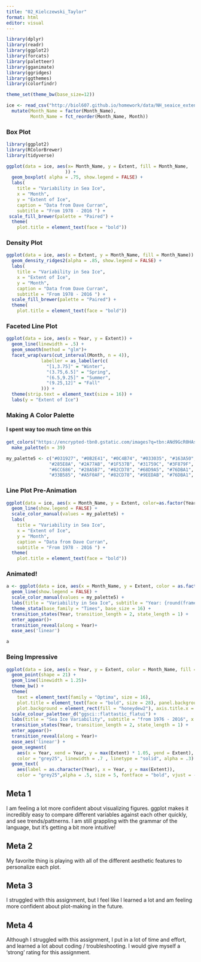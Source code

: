 ```yaml
---
title: "02_Kielczewski_Taylor"
format: html
editor: visual
---
```


```r
library(dplyr)
library(readr)
library(ggplot2)
library(forcats)
library(paletteer)
library(gganimate)
library(ggridges)
library(ggthemes)
library(colorfindr)

theme_set(theme_bw(base_size=12))

ice <- read_csv("http://biol607.github.io/homework/data/NH_seaice_extent_monthly_1978_2016.csv") %>%
  mutate(Month_Name = factor(Month_Name),
         Month_Name = fct_reorder(Month_Name, Month))
```

### Box Plot

```r
library(ggplot2)
library(RColorBrewer)
library(tidyverse)

ggplot(data = ice, aes(x= Month_Name, y = Extent, fill = Month_Name,
                      )) +
  geom_boxplot( alpha = .75, show.legend = FALSE) + 
  labs( 
    title = "Variability in Sea Ice",
    x = "Month",
    y = "Extent of Ice",
    caption = "Data from Dave Curran",
    subtitle = "From 1978 - 2016 ") + 
 scale_fill_brewer(palette = "Paired") + 
  theme(
    plot.title = element_text(face = "bold"))
```

### Density Plot

```r
ggplot(data = ice, aes(x = Extent, y = Month_Name, fill = Month_Name)) +
  geom_density_ridges2(alpha = .85, show.legend = FALSE) + 
  labs( 
    title = "Variability in Sea Ice",
    x = "Extent of Ice",
    y = "Month",
    caption = "Data from Dave Curran",
    subtitle = "From 1978 - 2016 ") +
  scale_fill_brewer(palette = "Paired") + 
  theme(
    plot.title = element_text(face = "bold"))
```

### Faceted Line Plot

```r
ggplot(data = ice, aes(x = Year, y = Extent)) + 
  geom_line(linewidth = .5) +
  geom_smooth(method = "glm")+
  facet_wrap(vars(cut_interval(Month, n = 4)),
             labeller = as_labeller(c(
               "[1,3.75]" = "Winter", 
               "(3.75,6.5]" = "Spring", 
               "(6.5,9.25]" = "Summer", 
               "(9.25,12]" = "Fall"
             ))) +
  theme(strip.text = element_text(size = 16)) +
  labs(y = "Extent of Ice") 
```

### Making A Color Palette

#### I spent way too much time on this

```r
get_colors("https://encrypted-tbn0.gstatic.com/images?q=tbn:ANd9GcR0HAsDmyzatPtFBdywcOnS11wtiOIufZk-gA&s.jpg")  %>% 
  make_palette(n = 39)

my_palette5 <- c("#031927", "#0B2E41", "#0C4B74", "#033035", "#163A50", "#004157", "#04566C", "#1879A3", "#094871", "#3E7687", "#446E7C", 
                "#285E8A", "#2A77AB", "#1F537B", "#31759C", "#3F879F", "#53838D", "#61A483", "#5098A7", "#61A483", "#2C7353", "#298E64", 
                "#6CC686", "#28A5B7", "#82CD78", "#68D9A5", "#76DBA1", "#9EEDAB", "#99E9AE", "#86B5CF", "#7F8F9E", "#2DBFAA", "#4DBAC1", 
                "#33B585", "#A5F0AF", "#82CD78", "#9EEDAB", "#76DBA1", "#86B5CF")

```

### Line Plot Pre-Animation

```r

ggplot(data = ice, aes(x = Month_Name, y = Extent, color=as.factor(Year), group = Year)) +
  geom_line(show.legend = FALSE) +
  scale_color_manual(values = my_palette5) +
  labs( 
    title = "Variability in Sea Ice",
    x = "Extent of Ice",
    y = "Month",
    caption = "Data from Dave Curran",
    subtitle = "From 1978 - 2016 ") + 
  theme(
    plot.title = element_text(face = "bold")) 
```

### Animated!

```r


a <- ggplot(data = ice, aes(x = Month_Name, y = Extent, color = as.factor(Year), group = Year)) +
  geom_line(show.legend = FALSE) +
  scale_color_manual(values = my_palette5) +
  labs(title = "Variability in Sea Ice", subtitle = "Year: {round(frame_along)}", x = 'Month', y = 'Extent of Ice', color = 'Year', caption = "Data from Dave Curran") +
  theme_stata(base_family = "Times", base_size = 16) +
  transition_states(Year, transition_length = 2, state_length = 1) +
  enter_appear()+
  transition_reveal(along = Year)+ 
  ease_aes('linear') 

a
```

### Being Impressive

```r

ggplot(data = ice, aes(x = Year, y = Extent, color = Month_Name, fill = Month_Name))+
  geom_point(shape = 21) +
  geom_line(linewidth = 1.25)+
  theme_bw() +
  theme(
    text = element_text(family = "Optima", size = 16),
    plot.title = element_text(face = "bold", size = 28), panel.background = element_rect(fill = "grey99"), 
    plot.background = element_rect(fill = "honeydew2"), axis.title.x = element_text(size = 20), axis.title.y =element_text(size = 20)) +
  scale_colour_paletteer_d("ggsci::flattastic_flatui") +
  labs(title = "Sea Ice Variability", subtitle = "from 1976 - 2016", x = "Year", y = "Extent of Sea Ice", color = "Month", fill = "Month") +
  transition_states(Year, transition_length = 2, state_length = 1) +
  enter_appear()+
  transition_reveal(along = Year)+ 
  ease_aes('linear') +
  geom_segment(
    aes(x = Year, xend = Year, y = max(Extent) * 1.05, yend = Extent),  
    color = "grey25", linewidth = .7 , linetype = "solid", alpha = .3) +
  geom_text(
    aes(label = as.character(Year), x = Year, y = max(Extent)), 
    color = "grey25",alpha = .5, size = 5, fontface = "bold", vjust = -.5 , hjust = -.5)

```

## Meta 1

I am feeling a lot more confident about visualizing figures. ggplot makes it incredibly easy to compare different variables against each other quickly, and see trends/pattnerns. I am still grappling with the grammar of the language, but it's getting a bit more intuitive!

## Meta 2

My favorite thing is playing with all of the different aesthetic features to personalize each plot.

## Meta 3

I struggled with this assignment, but I feel like I learned a lot and am feeling more confident about plot-making in the future.

## Meta 4

Although I struggled with this assignment, I put in a lot of time and effort, and learned a lot about coding / troubleshooting. I would give myself a 'strong' rating for this assignment.
